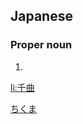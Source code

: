 ==Japanese==
{{ja-kanjitab|千|曲}}

===Proper noun===
{{ja-pos|proper|ちくま}}

# {{given name|male|lang=ja}}

[[Category:Japanese male given names|ちくま]]

[[li:千曲]]